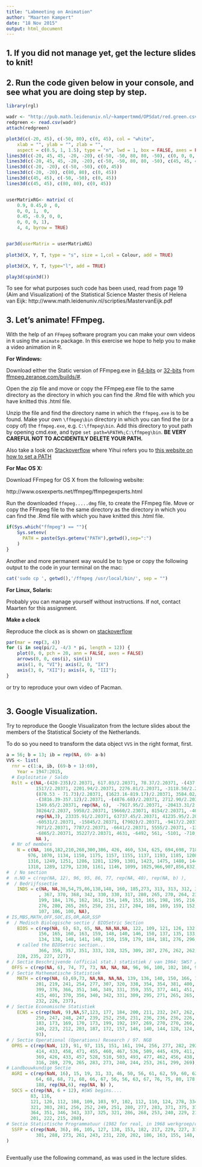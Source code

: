 ```yaml
---
title: "Labmeeting on Animation"
author: "Maarten Kampert"
date: "18 Nov 2015"
output: html_document
---
```



## 1. If you did not manage yet,  get the lecture slides to knit!

## 2. Run the code given below in your console, and see what you are doing step by step.

```r
library(rgl)

wadr <- "http://pub.math.leidenuniv.nl/~kampertmmd/OPSdat/red.green.csv"
redgreen <- read.csv(wadr)
attach(redgreen)

plot3d(c(-20, 45), c(-50, 80), c(0, 45), col = "white",
    xlab = "", ylab = "", zlab = "",    
    aspect = c(0.5, 1, 1.5), type = "n", lwd = 1, box = FALSE, axes = FALSE)
lines3d(c(-20, 45, 45, -20, -20), c(-50, -50, 80, 80, -50), c(0, 0, 0, 0, 0))
lines3d(c(-20, 45, 45, -20, -20), c(-50, -50, 80, 80, -50), c(45, 45, 45, 45, 45))
lines3d(c(-20, -20), c(-50, -50), c(0, 45))
lines3d(c(-20, -20), c(80, 80), c(0, 45))
lines3d(c(45, 45), c(-50, -50), c(0, 45))
lines3d(c(45, 45), c(80, 80), c(0, 45))


userMatrixRG<- matrix( c( 
    0.9, 0.45,0 , 0, 
    0, 0, 1,  0, 
    0.45, -0.9, 0, 0, 
    0, 0, 0, 1),
    4, 4, byrow = TRUE)


par3d(userMatrix = userMatrixRG)
 
plot3d(X, Y, T, type = "s", size = 1,col = Colour, add = TRUE)

plot3d(X, Y, T, type="l", add = TRUE)

play3d(spin3d())
```
To see for what purposes such code has been used, read from page 19 (Aim and Visualization) of the Statistical Science Master thesis of Helena van Eijk: http://www.math.leidenuniv.nl/scripties/MastervanEijk.pdf


## 3. Let's animate! FFmpeg.

With the help of an `FFmpeg` software program you can make your own videos in `R` using the `animate` package. In this exercise we hope to help you to make a video animation in R.

**For Windows:**

Download either the Static version of FFmpeg.exe in [64-bits](http://ffmpeg.zeranoe.com/builds/win64/static/ffmpeg-20151117-git-e9aea6d-win64-static.7z) or [32-bits](http://ffmpeg.zeranoe.com/builds/win32/static/ffmpeg-20151117-git-e9aea6d-win32-static.7z) from [ffmpeg.zeranoe.com/builds/#](ffmpeg.zeranoe.com/builds/#).

Open the zip file and move or copy the FFmpeg.exe file to the same directory as the directory in which you can find the .Rmd file with which you have knitted this .html file.

Unzip the file and find the directory name in which the `ffmpeg.exe` is to be found. Make your own `\ffmpeg\bin` directory 
in which you can find the (or a copy of) the `ffmpeg.exe`, e.g. `C:\ffmpeg\bin`. Add this directory to yout path by opening cmd.exe, and type `set path=%PATH%;C:\ffmpeg\bin`. **BE VERY CAREFUL NOT TO ACCIDENTILY DELETE YOUR PATH.**

Also take a look on [Stackoverflow](http://stackoverflow.com/questions/16481252/how-to-use-fig-show-animate-in-knitr-without-administrator-privileges) where Yihui refers you to [this website on how to set a PATH](http://www.computerhope.com/issues/ch000549.htm)


**For Mac OS X:**

Download FFmpeg for OS X from the following website: 

http://www.osxexperts.net/ffmpeg/ffmpegexperts.html

Run the downloaded `ffmpeg.....dmg` file, to create the FFmpeg file. Move or copy the FFmpeg file to the same directory as the directory in which you can find the .Rmd file with which you have knitted this .html file.

```r
if(Sys.which("ffmpeg") == ""){
	Sys.setenv(
	  PATH = paste(Sys.getenv("PATH"),getwd(),sep=":")
	)
}
```

Another and more permanent way would be to type or copy the following output to the code in your terminal on the mac:

```r
cat('sudo cp ', getwd(),'/ffmpeg /usr/local/bin/', sep = "")
```

**For Linux, Solaris:**

Probably you can manage yourself without instructions. If not, contact Maarten for this assignment.



**Make a clock**

Reproduce the clock as is shown on 
[stackoverflow](http://stackoverflow.com/questions/12038893/combining-r-markdown-and-animation-package)



```r
par(mar = rep(3, 4))
for (i in seq(pi/2, -4/3 * pi, length = 12)) {
    plot(0, 0, pch = 20, ann = FALSE, axes = FALSE)
    arrows(0, 0, cos(i), sin(i))
    axis(1, 0, "VI"); axis(2, 0, "IX")
    axis(3, 0, "XII"); axis(4, 0, "III");
}
```

or try to reproduce your own video of Pacman.

```r
```


## 3. Google Visualization.

Try to reproduce the Google Visualizaton from the lecture slides about the members of the Statistical Society of the Netherlands.

To do so you need to transform the data object `VVS` in the right format, first.

```r
a = 56; b = 13; ib = rep(NA, 69- a-b)
VVS <- list(
  rnr = c(1:a, ib, (69-b + 1):69),
	Year = 1947:2015,
  # Exploitatie / Saldo  
  Rslt = c(NA,-(420-235)/2.20371, 617.03/2.20371, 78.37/2.20371, -(437.17/2.20371), 
           1517/2.20371, 2201.94/2.20371, 2276.81/2.20371, -3118.50/2.20371, NA,
           (870.53 - 71.73)/2.20371, (1623.16-819.17)/2.20371, 3584.02/2.20371, -1922.61/2.20371, 
           -(3816.39-357.12)/2.20371, -(4876.68)/2.20371, 2712.90/2.20371, -4814.39/2.20371, 
           1349.65/2.20371, rep(NA, 6),  -7917.95/2.20371, -20413.31/2.20371, -15115/2.20371, 
           30264/2.2037, 5958/2.20371, 19660/2.23071, 8154/2.20371, -4098/2.20371, 8088/2.20371, 
           rep(NA,3), 23335.91/2.20371, 63737.45/2.20371, 41235.95/2.20371, -10566/2.20371, 
           -60531/2.20371, -15845/2.20371, (7902)/2.20371, -9417/2.20371, 25982/2.20371, 
           7071/2.20371, 7787/2.20371, -6641/2.20371, 5555/2.20371, -1340/2.20371, -27201/2.20371,
           -6865/2.20371, 35227/2.20371, 4631, -6492, 561, -5101, -710, 11328, -8871, -7010, 72835, -17567, -23494,-7152, 5390, 13360, 
           NA ),
  # Nr of members	
	N = c(NA, 166,182,210,268,300,386, 426, 460, 534, 625, 694,698, 718, 754, 788, 834, 878, 929, 937,
        976, 1070, 1134, 1150, 1175, 1157, 1155, 1137, 1193, 1185, 1208, 1348, 1445, 1444, 1343,
        1316, 1249, 1251, 1286, 1281, 1299, 1301, 1423, 1475, 1480, 1445, 1430, 1402, 1391, 1354,
        1318, 1289, 1279, 1230, 1161, 1146, 1099, 1025,966,907,856,832,796,769,765,790,865,880,877),
#  / No section
#  n.NO = c(rep(NA, 12), 96, 95, 86, 77, rep(NA, 40), rep(NA, b) ),
#  / Bedrijfssectie
 	INDS = c(NA, NA,38,54,75,86,138,148, 160, 185,273, 313, 313, 312, 317, 324, 331, 360
            , 367, 370, 368, 342, 330, 330, 317, 280, 265, 270, 264, 230, 222, 212, 211,
            199, 184, 176, 162, 161, 154, 149, 153, 165, 198, 195, 216, 278, 291, 288, 279, 
            276, 280, 265, 265, 250, 231, 217, 204, 188, 169, 159, 152, 156, 135, 128, 117,
            107, 106, 100, NA),
# IS,MBS,MATH,OFF,SOC,ES,OR,AGR,SSP
#  / Medisch Biologische sectie / BIOSetric Section
	BIOS = c(rep(NA, 6), 63, 65, NA, NA,NA,NA, 122, 109, 121, 126, 132, 123, 157, 158,
            156, 165, 160, 163, 159, 148, 140, 146, 150, 137, 135, 133, 131, 141, 143,
            134, 138, 148, 141, 148, 150, 159, 179, 184, 181, 276, 296, 300, 298, 303,
    # called the BIOSetric section...
            366, 359, 357, 351, 333, 328, 325, 309, 287, 276, 262, 262, 243, 222, 225, 
    228, 235, 227, 227),
# / Sectie Beschrijvende (official stat.) statistiek / van 1964: SWS? / 
  OFFS = c(rep(NA, 6), 74, 77, 73, NA, NA, NA, 96, 96, 100, 102, 104, 99, rep(NA, 51)),
# / Sectie Mathematische Statistiek
	MATH = c(rep(NA, 6),69,73, NA,NA, NA,NA, 139, 136, 140, 150, 166, 158, 171, 188,
           201, 219, 241, 254, 277, 307, 320, 338, 354, 354, 381, 400, 415, 406, 408,
           399, 376, 366, 351, 346, 349, 331, 359, 355, 377, 441, 451, 452, 452, 428,
           415, 401, 370, 356, 340, 342, 331, 309, 295, 271, 265, 265, 244, 218, 227, 226, 
           232, 226, 237),
# / Sectie Economische Statistiek
	ECNS = c(rep(NaN, 9),NA,57,123, 177, 184, 200, 211, 232, 247, 262, 264, 253, 244,
           250, 247, 248, 247, 239, 252, 258, 231, 236, 236, 236, 226, 221, 217, 193, 
           183, 173, 169, 170, 173, 199, 192, 197, 269, 270, 270, 266, 254, 251, 240,
           240, 223, 212, 203, 187, 172, 157, 146, 140, 144, 128, 124, 117, 110,111, 104, 
           93),
# / Sectie Operational (Operations) Research / 97. NGB
  OPRS = c(rep(NaN, 12), 91, 97, 115, 151, 161, 194, 256, 277, 282, 292, 316, 335, 386,
           414, 433, 458, 471, 455, 460, 467, 536, 509, 445, 439, 411, 405, 380, 366, 375,
           369, 426, 433, 457, 528, 510, 503, 493, 477, 462, 456, 438, 404, 371, 374, 349,
           316, 289, 279, 265, 283, 273, 240, 244, 253, 261, 299, 269),
# Landbouwkundige Sectie
  AGRI = c(rep(NaN, 16), 15, 19, 31, 33, 46, 50, 56, 61, 62, 59, 60, 62, 60, 64, 66,
           64, 68, 68, 71, 68, 66, 67, 56, 56, 63, 67, 76, 75, 80, 178, 191, 190, 189,
           188, rep(NA,6), rep(NA, b) ),
  SOCS = c(rep(NA, 6 + 12), #SWS begins....
         83, 116,
         121, 120, 112, 108, 109, 103, 97, 102, 112, 110, 124, 278, 334, 355, 320,
         321, 303, 281, 256, 252, 249, 251, 280, 277, 283, 371, 375, 375, 376, 368,
         364, 351, 346, 343, 337, 325, 321, 286, 268, 253, 240, 229, 211, 184, 194, 
         201, 222, 215, 208),
# Sectie Statistische Programmatuur (1982 for real, in 1968 werkgroep/contactgroep Statistiek en Computer)
  SSFP = c(rep(NaN, 36), 86, 105, 127, 138, 153, 182, 217, 229, 227, 313, 323, 320, 319, 309,
           301, 288, 273, 261, 243, 231, 220, 202, 186, 163, 155, 148, 136, rep(NA, 6) )
)
```

```r

```

Eventually use the following command, as was used in the lecture slides.
```r

```

